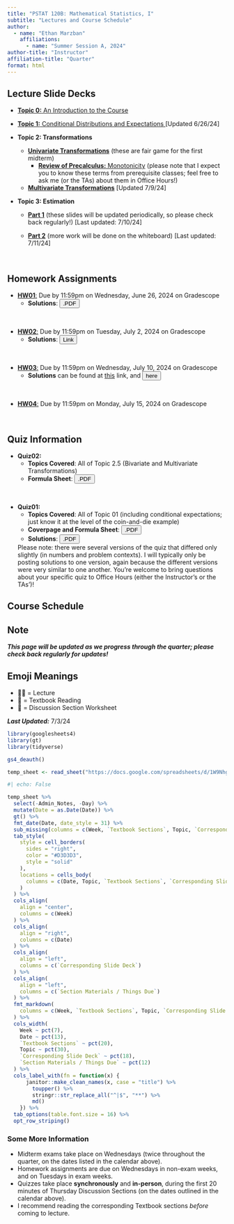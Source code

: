 ```yaml
---
title: "PSTAT 120B: Mathematical Statistics, I"
subtitle: "Lectures and Course Schedule"
author:
  - name: "Ethan Marzban"
    affiliations:
      - name: "Summer Session A, 2024"
author-title: "Instructor"
affiliation-title: "Quarter"
format: html
---
```




## Lecture Slide Decks

-   <a href="../Files/Lectures/0_Why_Stats.pdf" target="_blank">**Topic 0:** An Introduction to the Course </a>

-   <a href="../Files/Lectures/1_Cond_Expec_Dist.pdf" target="_blank">**Topic 1:** Conditional Distributions and Expectations </a> [Updated 6/26/24]

-   **Topic 2: Transformations**
    -   <a href="../Files/Lectures/2_Univariate_Transformations.pdf" target="_blank">**Univariate Transformations**</a> (these are fair game for the first midterm)
        -   <a href="../Files/Lectures/0_Monotonicity.pdf" target="_blank">**Review of Precalculus:** Monotonicity</a> (please note that I expect you to know these terms from prerequisite classes; feel free to ask me (or the TAs) about them in Office Hours!)
    -   <a href="../Files/Lectures/2_Transformations_Multi.pdf" target="_blank">**Multivariate Transformations**</a> [Updated 7/9/24]

-   **Topic 3: Estimation**
    -   <a href="../Files/Lectures/3_Estimation_P1.pdf" target="_blank">**Part 1**</a> (these slides will be updated periodically, so please check back regularly!) [Last updated: 7/10/24]
    
    -   <a href="../Files/Lectures/3_Estimation2.pdf" target="_blank">**Part 2**</a> (more work will be done on the whiteboard) [Last updated: 7/11/24]

\

## Homework Assignments

-   <a href="../Files/HW/HW01.pdf" target="_blank">**HW01**:</a> Due by 11:59pm on Wednesday, June 26, 2024 on Gradescope
    -   **Solutions**: <a href="../Files/HW/HW01_Solns.pdf" target="_blank"><button type="button" class="btn btn-info">.PDF</button></a>
    
\

-   <a href="../Files/HW/HW02.pdf" target="_blank">**HW02**:</a> Due by 11:59pm on Tuesday, July 2, 2024 on Gradescope
    -   **Solutions**: <a href="https://drive.google.com/file/d/1ALa8AHNZjbrL1zgF5lcZLj3Dfr-wjbqi/" target="_blank"><button type="button" class="btn btn-info">Link</button></a>

\

-   <a href="../Files/HW/HW03.pdf" target="_blank">**HW03**:</a> Due by 11:59pm on Wednesday, July 10, 2024 on Gradescope
    -   **Solutions** can be found at [this](https://ucsb.instructure.com/courses/20787/modules) link, and <a href="https://drive.google.com/file/d/17bHbRujD7hOjLUvfUQibIIfCAh6YN9QB/" target="_blank"><button type="button" class="btn btn-info">here</button></a>
    
\

-   <a href="../Files/HW/HW04.pdf" target="_blank">**HW04**:</a> Due by 11:59pm on Monday, July 15, 2024 on Gradescope
    
\

## Quiz Information


-   **Quiz02:** 
    -   **Topics Covered**: All of Topic 2.5 (Bivariate and Multivariate Transformations)
    -   **Formula Sheet**: <a href="../Files/Misc/Quiz02_Formula_Sheet.pdf" target="_blank"><button type="button" class="btn btn-info">.PDF</button></a>
    
    
\

-   **Quiz01:** 
    -   **Topics Covered**: All of Topic 01 (including conditional expectations; just know it at the level of the coin-and-die example)
    -   **Coverpage and Formula Sheet**: <a href="../Files/Misc/Quiz01_Coverpage.pdf" target="_blank"><button type="button" class="btn btn-info">.PDF</button></a>
    -   **Solutions**: <a href="../Files/QzSolns/Qz01_Solns.pdf" target="_blank"><button type="button" class="btn btn-info">.PDF</button></a> 
    
    Please note: there were several versions of the quiz that differed only slightly (in numbers and problem contexts). I will typically only be posting solutions to one version, again because the different versions were very similar to one another. You're welcome to bring questions about your specific quiz to Office Hours (either the Instructor's or the TAs')!

## Course Schedule 

:::{.callout-warning}
## **Note**

_**This page will be updated as we progress through the quarter; please check back regularly for updates!**_
:::

:::{.callout-note}
## **Emoji Meanings**
-   🧑‍🏫 = Lecture
-   📖 = Textbook Reading
-   📄 = Discussion Section Worksheet
:::

_**Last Updated:**_ 7/3/24

```r
library(googlesheets4)
library(gt)
library(tidyverse)

gs4_deauth()

temp_sheet <- read_sheet("https://docs.google.com/spreadsheets/d/1W9NhgxlZsbb-JW6W5nu8a_7OmF42WV6T3hyfb4PMvLY/edit?usp=sharing")
```

```r
#| echo: False

temp_sheet %>%
  select(-Admin_Notes, -Day) %>%
  mutate(Date = as.Date(Date)) %>%
  gt() %>%
  fmt_date(Date, date_style = 31) %>%
  sub_missing(columns = c(Week, `Textbook Sections`, Topic, `Corresponding Slide Deck`, `Section Materials / Things Due`), missing_text = "") %>%
  tab_style(
    style = cell_borders(
      sides = "right",
      color = "#D3D3D3",
      style = "solid"
    ),
    locations = cells_body(
      columns = c(Date, Topic, `Textbook Sections`, `Corresponding Slide Deck`, `Section Materials / Things Due`)
    )
  ) %>%
  cols_align(
    align = "center", 
    columns = c(Week)
  ) %>%
  cols_align(
    align = "right", 
    columns = c(Date)
  ) %>%
  cols_align(
    align = "left", 
    columns = c(`Corresponding Slide Deck`)
  ) %>%
  cols_align(
    align = "left", 
    columns = c(`Section Materials / Things Due`)
  ) %>%
  fmt_markdown(
    columns = c(Week, `Textbook Sections`, Topic, `Corresponding Slide Deck`, `Section Materials / Things Due`)
  ) %>%
  cols_width(
    Week ~ pct(7),
    Date ~ pct(13), 
    `Textbook Sections` ~ pct(20),
    Topic ~ pct(30),
    `Corresponding Slide Deck` ~ pct(18),
    `Section Materials / Things Due` ~ pct(12)
  ) %>%
  cols_label_with(fn = function(x) {
      janitor::make_clean_names(x, case = "title") %>%
        toupper() %>%
        stringr::str_replace_all("^|$", "**") %>%
        md()
    }) %>%
  tab_options(table.font.size = 16) %>%
  opt_row_striping()
```

### Some More Information

-   Midterm exams take place on Wednesdays (twice throughout the quarter, on the dates listed in the calendar above).
-   Homework assignments are due on Wednesdays in non-exam weeks, and on Tuesdays in exam weeks.
-   Quizzes take place **synchronously** and **in-person**, during the first 20 minutes of Thursday Discussion Sections (on the dates outlined in the calendar above).
-   I recommend reading the corresponding Textbook sections _before_ coming to lecture.
